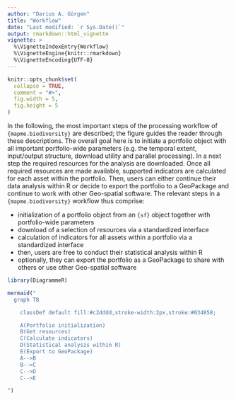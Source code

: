 ```yaml
---
author: "Darius A. Görgen"
title: "Workflow"
date: "Last modified: `r Sys.Date()`"
output: rmarkdown::html_vignette
vignette: >
  %\VignetteIndexEntry{Workflow}
  %\VignetteEngine{knitr::rmarkdown}
  %\VignetteEncoding{UTF-8}
---
```


```r
knitr::opts_chunk$set(
  collapse = TRUE,
  comment = "#>",
  fig.width = 5,
  fig.height = 5
)
```

In the following, the most important steps of the processing workflow 
of `{mapme.biodiversity}` are described; the figure guides the reader through these
descriptions. The overall goal here is to initiate a portfolio object with 
all important portfolio-wide parameters (e.g. the temporal extent, input/output structure,
download utility and parallel processing). In a next step the required resources
for the analysis are downloaded. Once all required resources are made available, 
supported indicators are calculated for each asset within the portfolio. Then,
users can either continue their data analysis within R or decide to export
the portfolio to a GeoPackage and continue to work with other Geo-spatial software.
The relevant steps in a `{mapme.biodiversity}` workflow thus comprise:

-  initialization of a portfolio object from an `{sf}` object together with portfolio-wide parameters
-  download of a selection of resources via a standardized interface
-  calculation of indicators for all assets within a portfolio via a standardized interface
-  then, users are free to conduct their statistical analysis within R
-  optionally, they can export the portfolio as a GeoPackage to share with others or use other Geo-spatial software

```r
library(DiagrammeR)

mermaid("
  graph TB

    classDef default fill:#c2dddd,stroke-width:2px,stroke:#034858;

    A(Portfolio initialization)
    B(Get resources)
    C(Calculate indicators)
    D(Statistical analysis within R)
    E(Export to GeoPackage)
    A-->B
    B-->C
    C-->D
    C-->E

")
```

